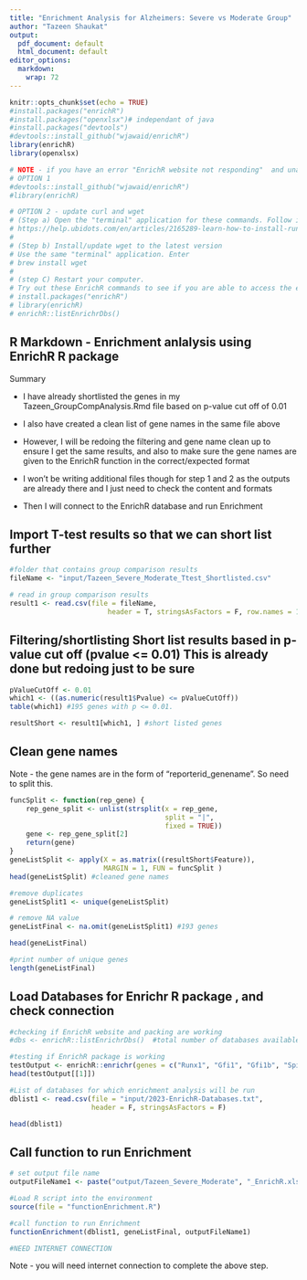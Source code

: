 ```yaml
---
title: "Enrichment Analysis for Alzheimers: Severe vs Moderate Group"
author: "Tazeen Shaukat"
output:
  pdf_document: default
  html_document: default
editor_options: 
  markdown: 
    wrap: 72
---
```


```r
knitr::opts_chunk$set(echo = TRUE)
#install.packages("enrichR")
#install.packages("openxlsx")# independant of java
#install.packages("devtools") 
#devtools::install_github("wjawaid/enrichR")
library(enrichR)
library(openxlsx)

# NOTE - if you have an error "EnrichR website not responding"  and unable to connect to EnrichR database online, try this
# OPTION 1
#devtools::install_github("wjawaid/enrichR")
#library(enrichR)

# OPTION 2 - update curl and wget
# (Step a) Open the "terminal" application for these commands. Follow instructions for mac
# https://help.ubidots.com/en/articles/2165289-learn-how-to-install-run-curl-on-windows-macosx-linux
# 
# (Step b) Install/update wget to the latest version
# Use the same "terminal" application. Enter
# brew install wget
# 
# (step C) Restart your computer. 
# Try out these EnrichR commands to see if you are able to access the enrichR databases online without error message
# install.packages("enrichR")
# library(enrichR)
# enrichR::listEnrichrDbs()

```

## R Markdown - Enrichment anlalysis using EnrichR R package

Summary

-   I have already shortlisted the genes in my
    Tazeen_GroupCompAnalysis.Rmd file based on p-value cut off of 0.01

-    I also have created a clean list of gene names in the same file
    above

-   However, I will be redoing the filtering and gene name clean up to
    ensure I get the same results, and also to make sure the gene names
    are given to the EnrichR function in the correct/expected format

-   I won't be writing additional files though for step 1 and 2 as the
    outputs are already there and I just need to check the content and
    formats

-   Then I will connect to the EnrichR database and run Enrichment

## Import T-test results so that we can short list further

```r
#folder that contains group comparison results
fileName <- "input/Tazeen_Severe_Moderate_Ttest_Shortlisted.csv"

# read in group comparison results
result1 <- read.csv(file = fileName, 
                        header = T, stringsAsFactors = F, row.names = 1)
```

## Filtering/shortlisting Short list results based in p-value cut off (pvalue \<= 0.01) This is already done but redoing just to be sure

```r
pValueCutOff <- 0.01
which1 <- ((as.numeric(result1$Pvalue) <= pValueCutOff))
table(which1) #195 genes with p <= 0.01. 

resultShort <- result1[which1, ] #short listed genes 
```

## Clean gene names

Note - the gene names are in the form of "reporterid_genename". So need
to split this.

```r
funcSplit <- function(rep_gene) {
    rep_gene_split <- unlist(strsplit(x = rep_gene, 
                                      split = "|", 
                                      fixed = TRUE))
    gene <- rep_gene_split[2]
    return(gene)
}
geneListSplit <- apply(X = as.matrix((resultShort$Feature)), 
                       MARGIN = 1, FUN = funcSplit )
head(geneListSplit) #cleaned gene names

#remove duplicates
geneListSplit1 <- unique(geneListSplit)

# remove NA value
geneListFinal <- na.omit(geneListSplit1) #193 genes

head(geneListFinal)
```

```r
#print number of unique genes
length(geneListFinal)
```

## Load Databases for Enrichr R package , and check connection

```r
#checking if EnrichR website and packing are working
#dbs <- enrichR::listEnrichrDbs()  #total number of databases available = 200+ 

#testing if EnrichR package is working
testOutput <- enrichR::enrichr(genes = c("Runx1", "Gfi1", "Gfi1b", "Spi1", "Gata1", "Kdr"), databases = "KEGG_2021_Human")
head(testOutput[[1]])

#List of databases for which enrichment analysis will be run
dblist1 <- read.csv(file = "input/2023-EnrichR-Databases.txt", 
                    header = F, stringsAsFactors = F)

head(dblist1)
```

## Call function to run Enrichment

```r
# set output file name
outputFileName1 <- paste("output/Tazeen_Severe_Moderate", "_EnrichR.xlsx", sep="")

#Load R script into the environment
source(file = "functionEnrichment.R") 

#call function to run Enrichment
functionEnrichment(dblist1, geneListFinal, outputFileName1)

#NEED INTERNET CONNECTION
```

Note - you will need internet connection to complete the above step.
